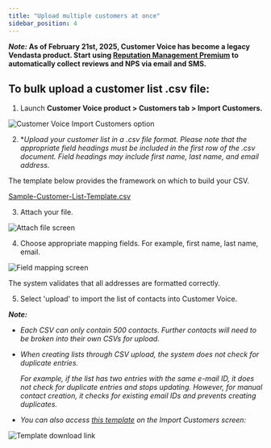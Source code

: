 ```yaml
---
title: "Upload multiple customers at once"
sidebar_position: 4
---
```


**_Note:_ As of February 21st, 2025, Customer Voice has become a legacy Vendasta product. Start using [Reputation Management Premium](https://partners.vendasta.com/marketplace/products/RM) to automatically collect reviews and NPS via email and SMS.**

## To bulk upload a customer list .csv file:

1. Launch **Customer Voice product > Customers tab > Import Customers.**

![Customer Voice Import Customers option](./img/legacy-customer-voice/upload-multiple-customers/customer-voice-import-1.png)

2. **Upload your customer list in a .csv file format. *Please note that the appropriate field headings must be included in the first row of the .csv document. Field headings may include first name, last name, and email address.**

The template below provides the framework on which to build your CSV.

[Sample-Customer-List-Template.csv](/downloads/legacy-customer-voice/Sample-Customer-List-Template.csv)

3. Attach your file.

![Attach file screen](./img/legacy-customer-voice/upload-multiple-customers/customer-voice-import-2.png)

4. Choose appropriate mapping fields. For example, first name, last name, email.

![Field mapping screen](./img/legacy-customer-voice/upload-multiple-customers/customer-voice-import-3.png)

The system validates that all addresses are formatted correctly.

5. Select 'upload' to import the list of contacts into Customer Voice.

***Note:***

- *Each CSV can only contain 500 contacts. Further contacts will need to be broken into their own CSVs for upload.*
- *When creating lists through CSV upload, the system does not check for duplicate entries.*
    
    *For example, if the list has two entries with the same e-mail ID, it does not check for duplicate entries and stops updating. However, for manual contact creation, it checks for existing email IDs and prevents creating duplicates.*

- *You can also access [this template](/downloads/legacy-customer-voice/Sample-Customer-List-Template.csv) on the Import Customers screen:*

![Template download link](./img/legacy-customer-voice/upload-multiple-customers/customer-voice-import-4.png)